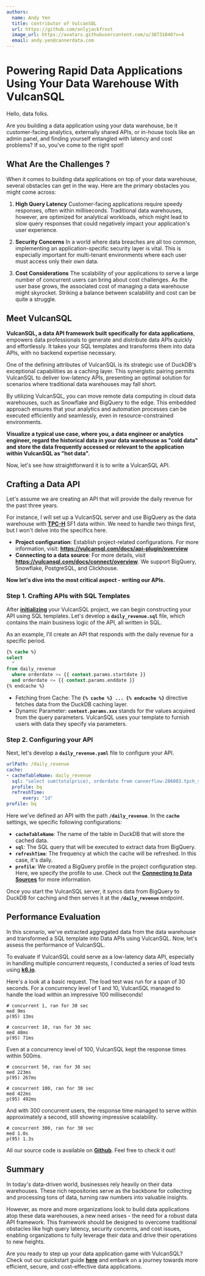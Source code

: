 ```yaml
---
authors:
  name: Andy Yen
  title: contributor of VulcanSQL
  url: https://github.com/onlyjackfrost
  image_url: https://avatars.githubusercontent.com/u/38731840?v=4
  email: andy.yen@cannerdata.com
---
```


# Powering Rapid Data Applications Using Your Data Warehouse With VulcanSQL

Hello, data folks.

Are you building a data application using your data warehouse, be it customer-facing analytics, externally shared APIs, or in-house tools like an admin panel, and finding yourself entangled with latency and cost problems? If so, you've come to the right spot!

## What Are the Challenges ?
When it comes to building data applications on top of your data warehouse, several obstacles can get in the way. Here are the primary obstacles you might come across:

1. **High Query Latency**
Customer-facing applications require speedy responses, often within milliseconds. Traditional data warehouses, however, are optimized for analytical workloads, which might lead to slow query responses that could negatively impact your application's user experience.

2. **Security Concerns**
In a world where data breaches are all too common, implementing an application-specific security layer is vital. This is especially important for multi-tenant environments where each user must access only their own data.

3. **Cost Considerations**
The scalability of your applications to serve a large number of concurrent users can bring about cost challenges. As the user base grows, the associated cost of managing a data warehouse might skyrocket. Striking a balance between scalability and cost can be quite a struggle.

<!--truncate-->
## Meet VulcanSQL

**VulcanSQL, a data API framework built specifically for data applications**, empowers data professionals to generate and distribute data APIs quickly and effortlessly. It takes your SQL templates and transforms them into data APIs, with no backend expertise necessary.

One of the defining attributes of VulcanSQL is its strategic use of DuckDB's exceptional capabilities as a caching layer. This synergistic pairing permits VulcanSQL to deliver low-latency APIs, presenting an optimal solution for scenarios where traditional data warehouses may fall short.

By utilizing VulcanSQL, you can move remote data computing in cloud data warehouses, such as Snowflake and BigQuery to the edge. This embedded approach ensures that your analytics and automation processes can be executed efficiently and seamlessly, even in resource-constrained environments.

**Visualize a typical use case, where you, a data engineer or analytics engineer, regard the historical data in your data warehouse as "cold data" and store the data frequently accessed or relevant to the application within VulcanSQL as "hot data".**

Now, let's see how straightforward it is to write a VulcanSQL API.

## Crafting a Data API
Let's assume we are creating an API that will provide the daily revenue for the past three years.

For instance, I will set up a VulcanSQL server and use BigQuery as the data warehouse with **[TPC-H](http://www.tpc.org/tpch/)** SF1 data within. We need to handle two things first, but I won't delve into the specifics here.
- **Project configuration**: Establish project-related configurations. For more information, visit: **https://vulcansql.com/docs/api-plugin/overview**
- **Connecting to a data source**: For more details, visit **https://vulcansql.com/docs/connect/overview**. We support BigQuery, Snowflake, PostgreSQL, and Clickhouse.

**Now let's dive into the most critical aspect - writing our APIs.**

### Step 1. Crafting APIs with SQL Templates

After **[initializing](https://vulcansql.com/docs/develop/init)** your VulcanSQL project, we can begin constructing your API using SQL templates. Let's develop a **`daily_revenue.sql`** file, which contains the main business logic of the API, all written in SQL.

As an example, I'll create an API that responds with the daily revenue for a specific period.

```sql
{% cache %}
select
  *
from daily_revenue
  where orderdate >= {{ context.params.startdate }}
  and orderdate <= {{ context.params.enddate }}
{% endcache %}
```

- Fetching from Cache: The **`{% cache %} ... {% endcache %}`** directive fetches data from the DuckDB caching layer.
- Dynamic Parameter: **`context.params.xxx`** stands for the values acquired from the query parameters. VulcanSQL uses your template to furnish users with data they specify via parameters.

### Step 2. Configuring your API

Next, let's develop a **`daily_revenue.yaml`** file to configure your API.

```yaml
urlPath: /daily_revenue
cache:
- cacheTableName: daily_revenue
  sql: "select sum(totalprice), orderdate from cannerflow-286003.tpch_sf1.orders where orderdate >= '1996-01-01' group by orderdate "
  profile: bq
  refreshTime:
      every: "1d"
profile: bq
```

Here we've defined an API with the path **`/daily_revenue`**. In the **`cache`** settings, we specific following configurations:
* **`cacheTableName`**: The name of the table in DuckDB that will store the cached data.
* **`sql`**: The SQL query that will be executed to extract data from BigQuery.
* **`refreshTime`**: The frequency at which the cache will be refreshed. In this case, it's daily.
* **`profile`**: We created a BigQuery profile in the project configuration step. Here, we specify the profile to use. Check out the **[Connecting to Data Sources](https://vulcansql.com/docs/connect/overview)** for more information.

Once you start the VulcanSQL server, it syncs data from BigQuery to DuckDB for caching and then serves it at the **`/daily_revenue`** endpoint.

## Performance Evaluation

In this scenario, we've extracted aggregated data from the data warehouse and transformed a SQL template into Data APIs using VulcanSQL. Now, let's assess the performance of VulcanSQL.

To evaluate if VulcanSQL could serve as a low-latency data API, especially in handling multiple concurrent requests, I conducted a series of load tests using **[k6.io](https://k6.io/)**.

Here's a look at a basic request. The load test was run for a span of 30 seconds. For a concurrency level of 1 and 10, VulcanSQL managed to handle the load within an impressive 100 milliseconds!

```
# concurrent 1, ran for 30 sec
med 9ms
p(95) 13ms

# concurrent 10, ran for 30 sec
med 48ms
p(95) 71ms
```

Even at a concurrency level of 100, VulcanSQL kept the response times within 500ms.

```
# concurrent 50, ran for 30 sec
med 223ms
p(95) 267ms

# concurrent 100, ran for 30 sec
med 422ms
p(95) 492ms
```

And with 300 concurrent users, the response time managed to serve within approximately a second, still showing impressive scalability.

```
# concurrent 300, ran for 30 sec
med 1.0s
p(95) 1.3s
```

All our source code is available on **[Github](https://github.com/Canner/vulcan-sql-examples/tree/main/daily-revenue)**. Feel free to check it out!

## Summary

In today's data-driven world, businesses rely heavily on their data warehouses. These rich repositories serve as the backbone for collecting and processing tons of data, turning raw numbers into valuable insights.

However, as more and more organizations look to build data applications atop these data warehouses, a new need arises - the need for a robust data API framework. This framework should be designed to overcome traditional obstacles like high query latency, security concerns, and cost issues, enabling organizations to fully leverage their data and drive their operations to new heights.

Are you ready to step up your data application game with VulcanSQL? Check out our quickstart guide **[here](https://vulcansql.com/docs/get-started/first-api)** and embark on a journey towards more efficient, secure, and cost-effective data applications.
